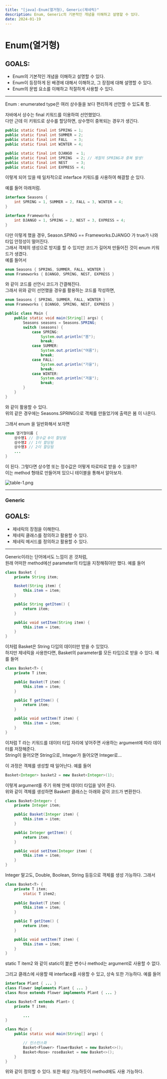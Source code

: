 ```yaml
---
title: "[java]-Enum(열거형), Generic(제네릭)"
description: Enum, Generic의 기본적인 개념을 이해하고 설명할 수 있다.
date: 2024-01-19
---
```




# Enum(열거형)

## GOALS:

- Enum의 기본적인 개념을 이해하고 설명할 수 있다.
- Enum이 등장하게 된 배경에 대해서 이해하고, 그 장점에 대해 설명할 수 있다.
- Enum의 문법 요소를 이해하고 적절하게 사용할 수 있다.

---

Enum : enumerated type은 여러 상수들을 보다 편리하게 선언할 수 있도록 함.

자바에서 상수는 final 키워드를 이용하여 선언했었다.  
다만 근데 이 키워드로 상수를 할당하면, 상수명이 중복되는 경우가 생긴다.

```java
public static final int SPRING = 1;
public static final int SUMMER = 2;
public static final int FALL   = 3;
public static final int WINTER = 4;

public static final int DJANGO  = 1;
public static final int SPRING  = 2; // 계절의 SPRING과 중복 발생!
public static final int NEST    = 3;
public static final int EXPRESS = 4;
```

이렇게 되어 있을 때 일차적으로 interface 키워드를 사용하여 해결할 순 있다.

예를 들어 아래처럼.

```java
interface Seasons {
	int SPRING = 1, SUMMER = 2, FALL = 3, WINTER = 4;
}

interface Frameworks {
	int DJANGO = 1, SPRING = 2, NEST = 3, EXPRESS = 4;
}
```

다만 이렇게 했을 경우, Season.SPING == Frameworks.DJANGO 가 true가 나와 타입 안정성이 떨어진다.  
그래서 객체의 생성으로 방지를 할 수 있지만 코드가 길어져 만들어진 것이 enum 키워드가 생겼다.  
예를 들어서

```java
enum Seasons { SPRING, SUMMER, FALL, WINTER }
enum Frameworks { DJANGO, SPRING, NEST, EXPRESS }
```

와 같이 코드를 선언시 코드가 간결해진다.  
그래서 위와 같이 선언했을 경우를 활용하는 코드를 작성하면,

```java
enum Seasons { SPRING, SUMMER, FALL, WINTER }
enum Frameworks { DJANGO, SPRING, NEST, EXPRESS }

public class Main {
    public static void main(String[] args) {
        Seasons seasons = Seasons.SPRING;
        switch (seasons) {
            case SPRING:
                System.out.println("봄");
                break;
            case SUMMER:
                System.out.println("여름");
                break;
            case FALL:
                System.out.println("가을");
                break;
            case WINTER:
                System.out.println("겨울");
                break;
        }
    }
}
```

와 같이 활용할 수 있다.  
위의 같은 경우에는 Seasons.SPRING으로 객체를 만들었기에 출력은 봄 이 나온다.

그래서 enum 을 일반화해서 보자면

```java
enum 열거형이름 { 
	상수명1 // 정수값 0이 할당됨
	상수명2 // 1이 할당됨
	상수명3 // 2이 할당됨
	...
}
```

이 된다. 그렇다면 상수명 또는 정수값은 어떻게 따로따로 받을 수 있을까?  
이는 method 형태로 만들어져 있으니 테이블을 통해서 알아보자.

![table-1.png](https://github.com/Sniij/chomanki.com/blob/main/content/blog/java-collection-enum-generic/table-1.png?raw=true)

---

### Generic

## GOALS:

- 제네릭의 장점을 이해한다.
- 제네릭 클래스를 정의하고 활용할 수 있다.
- 제네릭 메서드를 정의하고 활용할 수 있다.

---

Generic이라는 단어에서도 느낌이 온 것처럼,  
원래 어떠한 method에선 parameter의 타입을 지정해줘야만 했다. 예를 들어

```java
class Basket {
    private String item;

    Basket(String item) {
        this.item = item;
    }

    public String getItem() {
        return item;
    }

    public void setItem(String item) {
        this.item = item;
    }
}
```

이처럼 Basket은 String 다입의 데이터만 받을 수 있었다.  
하지만 제네릭을 사용한다면, Basket의 parameter를 모든 타입으로 받을 수 있다. 예를 들어

```java
class Basket<T> {
    private T item;

    public Basket(T item) {
        this.item = item;
    }

    public T getItem() {
        return item;
    }

    public void setItem(T item) {
        this.item = item;
    }
}
```

이처럼 T 라는 키워드를 데이터 타입 자리에 넣어주면 사용하는 argument에 따라 데이터를 저장해준다.  
String이 들어오면 String으로, Integer가 들어오면 Integer로…

이 과정은 객체를 생성할 때 일어난다. 예를 들어

```java
Basket<Integer> basket2 = new Basket<Integer>(1);
```

이렇게 argument를 주기 위해 안에 데이터 타입을 넣어 준다.  
위와 같이 객체를 생성하면 Basket`T` 클래스는 아래와 같이 코드가 변환한다.

```java
class Basket<Integer> {
    private Integer item;

    public Basket(Integer item) {
        this.item = item;
    }

    public Integer getItem() {
        return item;
    }

    public void setItem(Integer item) {
        this.item = item;
    }
}
```

Integer 말고도, Double, Boolean, String 등등으로 객체를 생성 가능하다. 그래서 

```java
class Basket<T> {
    private T item;
		static T item2;
		
    public Basket(T item) {
        this.item = item;
    }

    public T getItem() {
        return item;
    }

    public void setItem(T item) {
        this.item = item;
    }
}
```

static T item2 와 같이 static이 붙은 변수나 method는 argument로 사용할 수 없다.

그리고 클래스에 사용할 때 interface를 사용할 수 있고, 상속 또한 가능하다. 예를 들어

```java
interface Plant { ... }
class Flower implements Plant { ... }
class Rose extends Flower implements Plant { ... }

class Basket<T extends Plant> {
    private T item;
	
		...
}

class Main {
    public static void main(String[] args) {

        // 인스턴스화 
        Basket<Flower> flowerBasket = new Basket<>();
        Basket<Rose> roseBasket = new Basket<>();
    }
}
```

위와 같이 정의할 수 있다. 또한 예상 가능하듯이 method에도 사용 가능하다.
